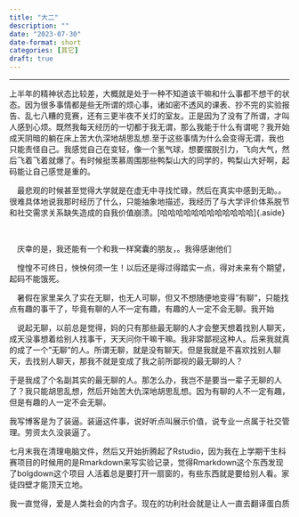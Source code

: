 ```yaml
---
title: "大二"
description: ""
date: "2023-07-30"
date-format: short
categories: [其它]
draft: true
---
```


------------------------------------------------------------------------

上半年的精神状态比较差，大概就是处于一种不知道该干嘛和什么事都不想干的状态。因为很多事情都是些无所谓的烦心事，诸如密不透风的课表、抄不完的实验报告、乱七八糟的竞赛，还有三更半夜不关灯的室友。正是因为了没有了所谓，才叫人感到心烦。既然我每天经历的一切都于我无谓，那么我能于什么有谓呢？我开始成天阴暗的躺在床上苦大仇深地胡思乱想.至于这些事情为什么会变得无谓，我也只能责怪自己。我感觉自己在变轻，像一个氢气球，想要摆脱引力，飞向大气，然后飞着飞着就爆了。有时候挺羡慕周围那些鸭梨山大的同学的，鸭梨山大好啊，起码能让自己感觉是重的。

  最悲观的时候甚至觉得大学就是在虚无中寻找忙碌，然后在真实中感到无助。。很难具体地说我那时经历了什么，只能抽象地描述，我经历了与大学评价体系脱节和社交需求关系缺失造成的自我价值崩溃。\[哈哈哈哈哈哈哈哈哈哈哈哈\]{.aside}

  

  庆幸的是，我还能有一个和我一样窝囊的朋友，。我得感谢他们

  惶惶不可终日，怏怏何须一生！以后还是得过得踏实一点，得对未来有个期望，起码不能饿死。

  暑假在家里呆久了实在无聊，也无人可聊，但又不想随便地变得"有聊"，只能找点有趣的事干了，毕竟有聊的人不一定有趣，有趣的人一定不会无聊。我开始

  说起无聊，以前总是觉得，妈的只有那些最无聊的人才会整天想着找别人聊天，成天没事想着给别人找事干，天天问你干嘛干嘛。我非常鄙视这种人。后来我就真的成了一个"无聊"的人。所谓无聊，就是没有聊天。但是我就是不喜欢找别人聊天，去找别人聊天，那我不就是变成了我之前所鄙视的最无聊的人？

于是我成了个名副其实的最无聊的人。那怎么办，我岂不是要当一辈子无聊的人了？我只能胡思乱想，然后开始苦大仇深地胡思乱想。因为有聊的人不一定有趣，但是有趣的人一定不会无聊。

我写博客是为了装逼。装逼这件事，说好听点叫展示价值，说专业一点属于社交管理。劳资太久没装逼了。

七月末我在清理电脑文件，然后又开始折腾起了Rstudio，因为我在上学期干生科赛项目的时候用的是Rmarkdown来写实验记录，觉得Rmarkdown这个东西发现了bolgdown这个项目 人活着总是要打开一扇窗的，有些东西就是要给别人看。家徒四壁才能顶天立地。

我一直觉得，爱是人类社会的内含子。现在的功利社会就是让人一直去翻译蛋白质
